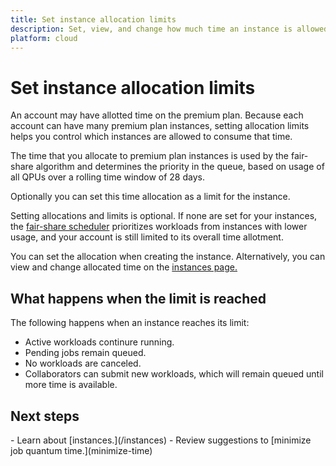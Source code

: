 ```yaml
---
title: Set instance allocation limits
description: Set, view, and change how much time an instance is allowed to use.
platform: cloud
---
```

# Set instance allocation limits

An account may have allotted time on the premium plan. Because each account can have many premium plan instances, setting allocation limits helps you control which instances are allowed to consume that time.

The time that you allocate to premium plan instances is used by the fair-share algorithm and determines the priority in the queue, based on usage of all QPUs over a rolling time window of 28 days.

Optionally you can set this time allocation as a limit for the instance.

Setting allocations and limits is optional.  If none are set for your instances, the [fair-share scheduler](/fair-share-queue) prioritizes workloads from instances with lower usage, and your account is still limited to its overall time allotment.

You can set the allocation when creating the instance.  Alternatively, you can view and change allocated time on the [instances page.](https://quantum.cloud.ibm.com/instances)

## What happens when the limit is reached

The following happens when an instance reaches its limit:

- Active workloads continure running.
- Pending jobs remain queued.
- No workloads are canceled.
- Collaborators can submit new workloads, which will remain queued until more time is available.

## Next steps

<Admonition type="tip" title="Recommendations">
    - Learn about [instances.](/instances)
    - Review suggestions to [minimize job quantum time.](minimize-time)
</Admonition>